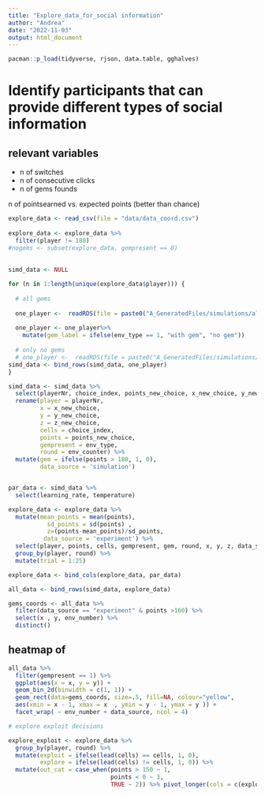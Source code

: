 ```yaml
---
title: "Explore_data_for_social information"
author: "Andrea"
date: "2022-11-03"
output: html_document
---
```



```r

pacman::p_load(tidyverse, rjson, data.table, gghalves)

```


# Identify participants that can provide different types of social information

## relevant variables

- n of switches
- n of consecutive clicks
- n of gems founds

n of pointsearned vs. expected points (better than chance)

```r

explore_data <- read_csv(file = "data/data_coord.csv")
 
explore_data <- explore_data %>% 
  filter(player != 188)
#nogems <- subset(explore_data, gempresent == 0)
                   
                   
simd_data <- NULL

for (n in 1:length(unique(explore_data$player))) {
  
  # all gems
  
  one_player <-  readRDS(file = paste0("A_GeneratedFiles/simulations/all_envs/simulated_choices", n))
  
  one_player <- one_player%>% 
    mutate(gem_label = ifelse(env_type == 1, "with gem", "no gem"))
  
  # only no gems
  # one_player <-  readRDS(file = paste0("A_GeneratedFiles/simulations/simulated_choices", n))
simd_data <- bind_rows(simd_data, one_player)
}

```

```r

  
simd_data <- simd_data %>% 
  select(playerNr, choice_index, points_new_choice, x_new_choice, y_new_choice, z_new_choice, env_type, env_counter, trial, learning_rate, temperature, env_number, ) %>% 
  rename(player = playerNr,
         x = x_new_choice,
         y = y_new_choice,
         z = z_new_choice,
         cells = choice_index,
         points = points_new_choice,
         gempresent = env_type,
         round = env_counter) %>% 
  mutate(gem = ifelse(points > 180, 1, 0),
         data_source = 'simulation')


par_data <- simd_data %>% 
  select(learning_rate, temperature)

explore_data <- explore_data %>% 
  mutate(mean_points = mean(points),
           sd_points = sd(points) ,
           z=(points-mean_points)/sd_points,
          data_source = 'experiment') %>% 
  select(player, points, cells, gempresent, gem, round, x, y, z, data_source, env_number) %>% 
  group_by(player, round) %>% 
  mutate(trial = 1:25)

explore_data <- bind_cols(explore_data, par_data) 

all_data <- bind_rows(simd_data, explore_data)

gems_coords <- all_data %>% 
  filter(data_source == "experiment" & points >160) %>% 
  select(x , y, env_number) %>% 
  distinct()


```

## heatmap of 


```r

all_data %>%
  filter(gempresent == 1) %>%
  ggplot(aes(x = x, y = y)) +
  geom_bin_2d(binwidth = c(1, 1)) +
  geom_rect(data=gems_coords, size=.5, fill=NA, colour="yellow",
  aes(xmin = x - 1, xmax = x  , ymin = y - 1, ymax = y )) +
  facet_wrap( ~ env_number + data_source, ncol = 4) 

```

```r

# explore exploit decisions

explore_exploit <- explore_data %>%
  group_by(player, round) %>%
  mutate(exploit = ifelse(lead(cells) == cells, 1, 0),
         explore = ifelse(lead(cells) != cells, 1, 0)) %>%
  mutate(out_cat = case_when(points > 150 ~ 1,
                             points < 0 ~ 3,
                             TRUE ~ 2)) %>% pivot_longer(cols = c(exploit, explore), names_to = "explore_exploit")


```
  
  